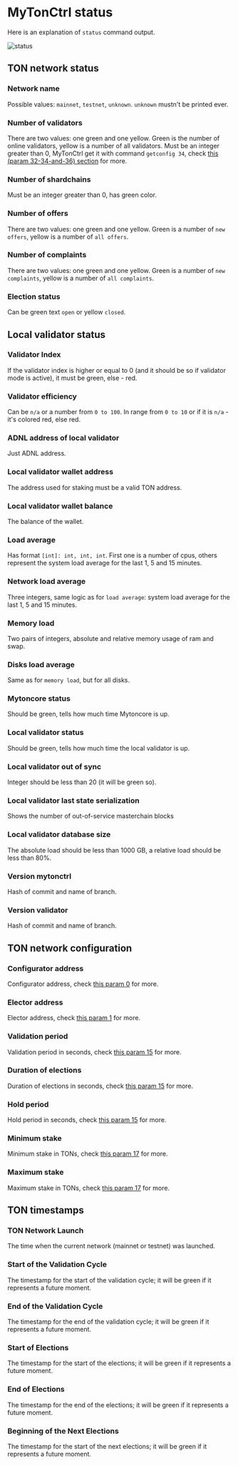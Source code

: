 # MyTonCtrl status

Here is an explanation of `status` command output.

![status](/img/docs/mytonctrl/status.png)

## TON network status

### Network name

Possible values: `mainnet`, `testnet`, `unknown`. `unknown` mustn't be printed ever.

### Number of validators

There are two values: one green and one yellow. Green is the number of online validators, yellow is a number of all
validators.
Must be an integer greater than 0, MyTonCtrl get it with command `getconfig 34`,
check [this (param 32-34-and-36) section](/develop/howto/blockchain-configs#param-32-34-and-36) for more.

### Number of shardchains

Must be an integer greater than 0, has green color.

### Number of offers

There are two values: one green and one yellow. Green is a number of `new offers`, yellow is a number of `all offers`.

### Number of complaints

There are two values: one green and one yellow. Green is a number of `new complaints`, yellow is a number
of `all complaints`.

### Election status

Can be green text `open` or yellow `closed`.

## Local validator status

### Validator Index

If the validator index is higher or equal to 0 (and it should be so if validator mode is active), it must be green, else - red.

### Validator efficiency

Can be `n/a` or a number from `0 to 100`. In range from `0 to 10` or if it is `n/a` - it's colored red, else red.

### ADNL address of local validator

Just ADNL address.

### Local validator wallet address

The address used for staking must be a valid TON address. 

### Local validator wallet balance

The balance of the wallet.

### Load average

Has format `[int]: int, int, int`. First one is a number of cpus, others represent the system load average for the last 1, 5 and 15 minutes.

### Network load average

Three integers, same logic as for `load average`: system load average for the last 1, 5 and 15 minutes.

### Memory load

Two pairs of integers, absolute and relative memory usage of ram and swap.

### Disks load average

Same as for `memory load`, but for all disks.

### Mytoncore status

Should be green, tells how much time Mytoncore is up.

### Local validator status

Should be green, tells how much time the local validator is up.

### Local validator out of sync

Integer should be less than 20 (it will be green so).

### Local validator last state serialization

Shows the number of out-of-service masterchain blocks

### Local validator database size

The absolute load should be less than 1000 GB, a relative load should be less than 80%.

### Version mytonctrl

Hash of commit and name of branch.

### Version validator

Hash of commit and name of branch.

## TON network configuration

### Configurator address

Configurator address, check [this param 0](/develop/howto/blockchain-configs#param-0) for more.

### Elector address

Elector address, check [this param 1](/develop/howto/blockchain-configs#param-1) for more.

### Validation period

Validation period in seconds, check [this param 15](/develop/howto/blockchain-configs#param-15) for more.

### Duration of elections

Duration of elections in seconds, check [this param 15](/develop/howto/blockchain-configs#param-15) for more.

### Hold period

Hold period in seconds, check [this param 15](/develop/howto/blockchain-configs#param-15) for more.

### Minimum stake

Minimum stake in TONs, check [this param 17](/develop/howto/blockchain-configs#param-17) for more.

### Maximum stake

Maximum stake in TONs, check [this param 17](/develop/howto/blockchain-configs#param-17) for more.

## TON timestamps

### TON Network Launch

The time when the current network (mainnet or testnet) was launched.

### Start of the Validation Cycle

The timestamp for the start of the validation cycle; it will be green if it represents a future moment.

### End of the Validation Cycle

The timestamp for the end of the validation cycle; it will be green if it represents a future moment.

### Start of Elections

The timestamp for the start of the elections; it will be green if it represents a future moment.

### End of Elections

The timestamp for the end of the elections; it will be green if it represents a future moment.

### Beginning of the Next Elections

The timestamp for the start of the next elections; it will be green if it represents a future moment.
